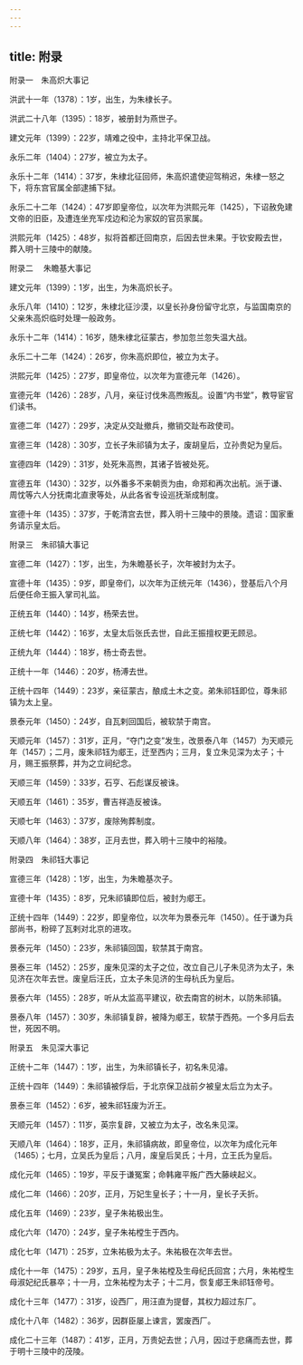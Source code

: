 ```yaml
---
---
---
```

title: 附录
---



附录一　朱高炽大事记


洪武十一年（1378）：1岁，出生，为朱棣长子。

洪武二十八年（1395）：18岁，被册封为燕世子。

建文元年（1399）：22岁，靖难之役中，主持北平保卫战。

永乐二年（1404）：27岁，被立为太子。

永乐十二年（1414）：37岁，朱棣北征回师，朱高炽遣使迎驾稍迟，朱棣一怒之下，将东宫官属全部逮捕下狱。

永乐二十二年（1424）：47岁即皇帝位，以次年为洪熙元年（1425），下诏赦免建文帝的旧臣，及遭连坐充军戍边和沦为家奴的官员家属。

洪熙元年（1425）：48岁，拟将首都迁回南京，后因去世未果。于钦安殿去世，葬入明十三陵中的献陵。





附录二 　朱瞻基大事记


建文元年（1399）：1岁，出生，为朱高炽长子。

永乐八年（1410）：12岁，朱棣北征沙漠，以皇长孙身份留守北京，与监国南京的父亲朱高炽临时处理一般政务。

永乐十二年（1414）：16岁，随朱棣北征蒙古，参加忽兰忽失温大战。

永乐二十二年（1424）：26岁，你朱高炽即位，被立为太子。

洪熙元年（1425）：27岁，即皇帝位，以次年为宣德元年（1426）。

宣德元年（1426）：28岁，八月，亲征讨伐朱高煦叛乱。设置“内书堂”，教导宦官们读书。

宣德二年（1427）：29岁，决定从交趾撤兵，撤销交趾布政使司。

宣德三年（1428）：30岁，立长子朱祁镇为太子，废胡皇后，立孙贵妃为皇后。

宣德四年（1429）：31岁，处死朱高煦，其诸子皆被处死。

宣德五年（1430）：32岁，以外番多不来朝贡为由，命郑和再次出航。派于谦、周忱等六人分抚南北直隶等处，从此各省专设巡抚渐成制度。

宣德十年（1435）：37岁，于乾清宫去世，葬入明十三陵中的景陵。遗诏：国家重务请示皇太后。





附录三　朱祁镇大事记


宣德二年（1427）：1岁，出生，为朱瞻基长子，次年被封为太子。

宣德十年（1435）：9岁，即皇帝们，以次年为正统元年（1436），登基后八个月后便任命王振入掌司礼监。

正统五年（1440）：14岁，杨荣去世。

正统七年（1442）：16岁，太皇太后张氏去世，自此王振擅权更无顾忌。

正统九年（1444）：18岁，杨士奇去世。

正统十一年（1446）：20岁，杨溥去世。

正统十四年（1449）：23岁，亲征蒙古，酿成土木之变。弟朱祁钰即位，尊朱祁镇为太上皇。

景泰元年（1450）：24岁，自瓦剌回国后，被软禁于南宫。

天顺元年（1457）：31岁，正月，“夺门之变”发生，改景泰八年（1457）为天顺元年（1457）；二月，废朱祁钰为郕王，迁至西内；三月，复立朱见深为太子；十月，赐王振祭葬，并为之立祠纪念。

天顺三年（1459）：33岁，石亨、石彪谋反被诛。

天顺五年（1461）：35岁，曹吉祥造反被诛。

天顺七年（1463）：37岁，废除殉葬制度。

天顺八年（1464）：38岁，正月去世，葬入明十三陵中的裕陵。





附录四　朱祁钰大事记


宣德三年（1428）：1岁，出生，为朱瞻基次子。

宣德十年（1435）：8岁，兄朱祁镇即位后，被封为郕王。

正统十四年（1449）：22岁，即皇帝位，以次年为景泰元年（1450）。任于谦为兵部尚书，粉碎了瓦剌对北京的进攻。

景泰元年（1450）：23岁，朱祁镇回国，软禁其于南宫。

景泰三年（1452）：25岁，废朱见深的太子之位，改立自己儿子朱见济为太子，朱见济在次年去世。废皇后汪氏，立太子朱见济的生母杭氏为皇后。

景泰六年（1455）：28岁，听从太监高平建议，砍去南宫的树木，以防朱祁镇。

景泰八年（1457）：30岁，朱祁镇复辟，被降为郕王，软禁于西苑。一个多月后去世，死因不明。





附录五　朱见深大事记


正统十二年（1447）：1岁，出生，为朱祁镇长子，初名朱见濬。

正统十四年（1449）：朱祁镇被俘后，于北京保卫战前夕被皇太后立为太子。

景泰三年（1452）：6岁，被朱祁钰废为沂王。

天顺元年（1457）：11岁，英宗复辟，又被立为太子，改名朱见深。

天顺八年（1464）：18岁，正月，朱祁镇病故，即皇帝位，以次年为成化元年（1465）；七月，立吴氏为皇后；八月，废皇后吴氏；十月，立王氏为皇后。

成化元年（1465）：19岁，平反于谦冤案；命韩雍平叛广西大藤峡起义。

成化二年（1466）：20岁，正月，万妃生皇长子；十一月，皇长子夭折。

成化五年（1469）：23岁，皇子朱祐极出生。

成化六年（1470）：24岁，皇子朱祐樘生于西内。

成化七年（1471）：25岁，立朱祐极为太子。朱祐极在次年去世。

成化十一年（1475）：29岁，五月，皇子朱祐樘及生母纪氏回宫；六月，朱祐樘生母淑妃纪氏暴卒；十一月，立朱祐樘为太子；十二月，恢复郕王朱祁钰帝号。

成化十三年（1477）：31岁，设西厂，用汪直为提督，其权力超过东厂。

成化十八年（1482）：36岁，因群臣屡上谏言，罢废西厂。

成化二十三年（1487）：41岁，正月，万贵妃去世；八月，因过于悲痛而去世，葬于明十三陵中的茂陵。